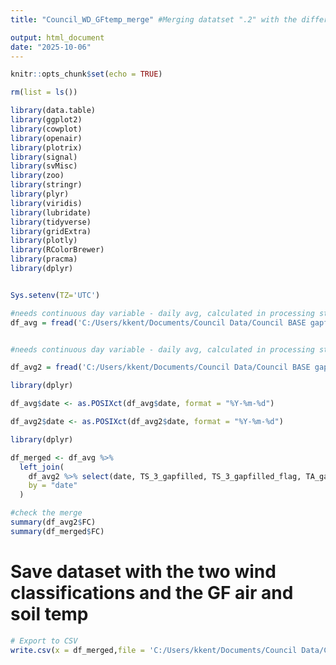 ```yaml
---
title: "Council_WD_GFtemp_merge" #Merging datatset ".2" with the different wind direction classifications with ".3" which has gapfilled air and soil temp 

output: html_document
date: "2025-10-06"
---
```


```r
knitr::opts_chunk$set(echo = TRUE)
```

```r
rm(list = ls())

library(data.table)
library(ggplot2)
library(cowplot)
library(openair)
library(plotrix)
library(signal)
library(svMisc)
library(zoo)
library(stringr)
library(plyr)
library(viridis)
library(lubridate)
library(tidyverse)
library(gridExtra)
library(plotly)
library(RColorBrewer)
library(pracma)
library(dplyr)


Sys.setenv(TZ='UTC')
```


```r
#needs continuous day variable - daily avg, calculated in processing steps, this ".2" version has the two wind direction classifications 
df_avg = fread('C:/Users/kkent/Documents/Council Data/Council BASE gapfilling/council_AVG_gapfilled_clean_2017_2023_for analysis.2.csv',na.strings = c('-9999','NA','NaN','NAN','-7999'))


#needs continuous day variable - daily avg, calculated in processing steps - this ".3" version has gap-filled soil and air temp (but not the two WD classifications, which is not important to use here)

df_avg2 = fread('C:/Users/kkent/Documents/Council Data/Council BASE gapfilling/council_AVG_gapfilled_clean_2017_2023_for analysis.3.csv',na.strings = c('-9999','NA','NaN','NAN','-7999'))
```




```r
library(dplyr)

df_avg$date <- as.POSIXct(df_avg$date, format = "%Y-%m-%d")

df_avg2$date <- as.POSIXct(df_avg2$date, format = "%Y-%m-%d")

library(dplyr)

df_merged <- df_avg %>%
  left_join(
    df_avg2 %>% select(date, TS_3_gapfilled, TS_3_gapfilled_flag, TA_gapfilled, TA_gapfilled_flag),
    by = "date"
  )

#check the merge
summary(df_avg2$FC)
summary(df_merged$FC)

```
# Save dataset with the two wind classifications and the GF air and soil temp 
```r

# Export to CSV
write.csv(x = df_merged,file = 'C:/Users/kkent/Documents/Council Data/Council BASE gapfilling/council_AVG_gapfilled_clean_2017_2023_for analysis.4.csv',quote = F,row.names = F)



```

